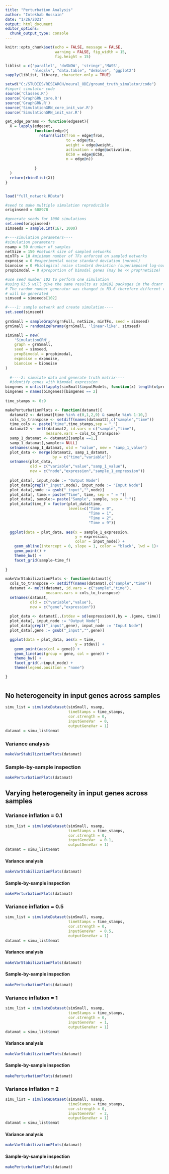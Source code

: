 ```yaml
---
title: "Perturbation Analysis"
author: "Intekhab Hossain"
date: "1/26/2021"
output: html_document
editor_options: 
  chunk_output_type: console
---
```


```r
knitr::opts_chunk$set(echo = FALSE, message = FALSE, 
                      warning = FALSE, fig_width = 15,
                      fig.height = 15)
```

```r
liblist = c('parallel', 'doSNOW', 'stringr','MASS',
            "nleqslv", "data.table", "deSolve", "ggplot2")
sapply(liblist, library, character.only = TRUE)

setwd("C:/STUDIES/RESEARCH/neural_ODE/ground_truth_simulator/code")
#import simulator code
source('Classes.R')
source('GraphGRN_core.R')
source('GraphGRN.R')
source('SimulationGRN_core_init_var.R')
source('SimulationGRN_init_var.R')

get_edge_params <- function(edgeset){
  X = lapply(edgeset,
             function(edge){
               return(list(from = edge@from,
                           to = edge@to,
                           weight = edge@weight,
                           activation = edge@activation,
                           EC50 = edge@EC50, 
                           n = edge@n))
               
             }
  )
  return(rbindlist(X))
}


load("full_network.RData")

#seed to make multiple simulation reproducible
originseed = 608978

#generate seeds for 1000 simulations
set.seed(originseed)
simseeds = sample.int(1E7, 1000)

#----simulation parameters----
#simulation parameters
nsamp = 50 #number of samples
netSize = 150 #network size of sampled networks
minTFs = 10 #minimum number of TFs enforced on sampled networks
expnoise = 0 #experimental noise standard deviation (normal)
bionoise = 0 #biological noise standard deviation (superimposed log-normal)
propbimodal = 0 #proportion of bimodal genes (may be << prop*netSize)

#use seed number 102 to perform one simulation
#using R3.5 will give the same results as sim102 packages in the dcanr package
# The random number generator was changed in R3.6 therefore different results
# will be generated
simseed = simseeds[102]

#----1: sample network and create simulation----
set.seed(simseed)
 
grnSmall = sampleGraph(grnFull, netSize, minTFs, seed = simseed)
grnSmall = randomizeParams(grnSmall, 'linear-like', simseed)

simSmall = new(
    'SimulationGRN',
    graph = grnSmall,
    seed = simseed,
    propBimodal = propbimodal,
    expnoise = expnoise,
    bionoise = bionoise
)
  
  #----2: simulate data and generate truth matrix----
  #identify genes with bimodal expression
bimgenes = unlist(lapply(simSmall$inputModels, function(x) length(x$prop)))
bimgenes = names(bimgenes)[bimgenes == 2]
  
time_stamps <- 0:9
```

```r
makePerturbationPlots <- function(datamat){
  datamat2 <- datamat[time %in% c(0,1,2,9) & sample %in% 1:10,]
  cols_to_transpose <- setdiff(names(datamat2),c("sample","time"))
  time_cols <- paste("time",time_stamps,sep = "_")
  datamat2 <- melt(datamat2, id.vars = c("sample","time"),
                  measure.vars = cols_to_transpose)
  samp_1_datamat <- datamat2[sample ==1,]
  samp_1_datamat[,sample:= NULL]
  setnames(samp_1_datamat, old = "value", new = "samp_1_value")
  plot_data <- merge(datamat2, samp_1_datamat, 
                     by = c("time","variable"))
  setnames(plot_data, 
           old = c("variable","value","samp_1_value"),
           new = c("node","expression","sample_1_expression"))
  
  plot_data[, input_node := "Output Node"]
  plot_data[grepl("_input",node), input_node := "Input Node"]
  plot_data[,node := gsub("_input","",node)]
  plot_data[, time:= paste("Time", time, sep = " = ")]
  plot_data[, sample:= paste("Sample", sample, sep = ":")]
  plot_data$time_f = factor(plot_data$time, 
                            levels=c("Time = 0", 
                                     "Time = 1",
                                     "Time = 2",
                                     "Time = 9"))
  
  ggplot(data = plot_data, aes(x = sample_1_expression, 
                               y = expression, 
                               color = input_node)) + 
    geom_abline(intercept = 0, slope = 1, color = "black", lwd = 1)+
    geom_point() +
    theme_bw() + 
    facet_grid(sample~time_f)
  
}
```

```r
makeVarStabilizationPlots <- function(datamat){
  cols_to_transpose <- setdiff(names(datamat),c("sample","time"))
  datamat <- melt(datamat, id.vars = c("sample","time"),
                  measure.vars = cols_to_transpose)
  setnames(datamat, 
           old = c("variable","value"), 
           new = c("gene","expression"))
  
  plot_data <- datamat[,.(stdev = sd(expression)),by = .(gene, time)]
  plot_data[, input_node := "Output Node"]
  plot_data[grepl("_input",gene), input_node := "Input Node"]
  plot_data[,gene := gsub("_input","",gene)]

  ggplot(data = plot_data, aes(x = time, 
                               y = stdev)) + 
    geom_point(aes(col = gene)) +
    geom_line(aes(group = gene, col = gene)) + 
    theme_bw() + 
    facet_grid(.~input_node) + 
    theme(legend.position = "none")

}
```



# {.tabset .tabset-pills}
## No heterogeneity in input genes across samples {.tabset}
```r
simu_list = simulateDataset(simSmall, nsamp, 
                            timeStamps = time_stamps, 
                            cor.strength = 0,
                            inputGeneVar  = 0,
                            outputGeneVar = 1)
datamat = simu_list$emat
```



### Variance analysis
```r
makeVarStabilizationPlots(datamat)
```

### Sample-by-sample inspection
```r
makePerturbationPlots(datamat)
```


## Varying heterogeneity in input genes across samples {.tabset}

### Variance inflation = 0.1 {.tabset}

```r
simu_list = simulateDataset(simSmall, nsamp, 
                            timeStamps = time_stamps,
                            cor.strength = 0,
                            inputGeneVar  = 0.1,
                            outputGeneVar = 1)
datamat = simu_list$emat
```

#### Variance analysis
```r
makeVarStabilizationPlots(datamat)
```

#### Sample-by-sample inspection
```r
makePerturbationPlots(datamat)
```


### Variance inflation = 0.5 {.tabset}

```r
simu_list = simulateDataset(simSmall, nsamp, 
                            timeStamps = time_stamps,
                            cor.strength = 0,
                            inputGeneVar  = 0.5,
                            outputGeneVar = 1)
datamat = simu_list$emat
```

#### Variance analysis
```r
makeVarStabilizationPlots(datamat)
```

#### Sample-by-sample inspection
```r
makePerturbationPlots(datamat)
```

### Variance inflation = 1 {.tabset}

```r
simu_list = simulateDataset(simSmall, nsamp, 
                            timeStamps = time_stamps,
                            cor.strength = 0,
                            inputGeneVar  = 1,
                            outputGeneVar = 1)
datamat = simu_list$emat
```

#### Variance analysis
```r
makeVarStabilizationPlots(datamat)
```

#### Sample-by-sample inspection
```r
makePerturbationPlots(datamat)
```


### Variance inflation = 2 {.tabset}

```r
simu_list = simulateDataset(simSmall, nsamp, 
                            timeStamps = time_stamps,
                            cor.strength = 0,
                            inputGeneVar  = 2,
                            outputGeneVar = 1)
datamat = simu_list$emat
```

#### Variance analysis
```r
makeVarStabilizationPlots(datamat)
```

#### Sample-by-sample inspection
```r
makePerturbationPlots(datamat)
```


